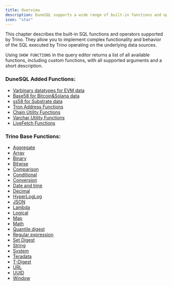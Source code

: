```yaml
---
title: Overview
description: DuneSQL supports a wide range of built-in functions and operators.
icon: "star"
---
```


This chapter describes the built-in SQL functions and operators supported by Trino. They allow you to implement complex functionality and behavior of the SQL executed by Trino operating on the underlying data sources.

Using ``SHOW FUNCTIONS`` in the query editor returns a list of all available functions, including custom functions, with all supported arguments and a short description.

### DuneSQL Added Functions:
- [Varbinary datatypes for EVM data](/query-engine/Functions-and-operators/varbinary)
- [Base58 for Bitcoin&Solana data](/query-engine/Functions-and-operators/base58)
- [ss58 for Substrate data](/query-engine/Functions-and-operators/ss58)
- [Tron Address Functions](/query-engine/Functions-and-operators/tronaddress)
- [Chain Utility Functions](/query-engine/Functions-and-operators/chain-utility-functions)
- [Varchar Utility Functions](/query-engine/Functions-and-operators/varchar-utility-functions)
- [LiveFetch Functions](/query-engine/Functions-and-operators/live-fetch)

### Trino Base Functions:
- [Aggregate](/query-engine/Functions-and-operators/aggregate)  
- [Array](/query-engine/Functions-and-operators/array)  
- [Binary](/query-engine/Functions-and-operators/binary)  
- [Bitwise](/query-engine/Functions-and-operators/bitwise)
- [Comparison](/query-engine/Functions-and-operators/comparison)  
- [Conditional](/query-engine/Functions-and-operators/conditional)  
- [Conversion](/query-engine/Functions-and-operators/conversion)  
- [Date and time](/query-engine/Functions-and-operators/datetime)  
- [Decimal](/query-engine/Functions-and-operators/decimal)   
- [HyperLogLog](/query-engine/Functions-and-operators/hyperloglog)    
- [JSON](/query-engine/Functions-and-operators/json)
- [Lambda](/query-engine/Functions-and-operators/lambda)  
- [Logical](/query-engine/Functions-and-operators/logical)    
- [Map](/query-engine/Functions-and-operators/map)  
- [Math](/query-engine/Functions-and-operators/math)  
- [Quantile digest](/query-engine/Functions-and-operators/qdigest)  
- [Regular expression](/query-engine/Functions-and-operators/regexp)   
- [Set Digest](/query-engine/Functions-and-operators/setdigest)  
- [String](/query-engine/Functions-and-operators/string)  
- [System](/query-engine/Functions-and-operators/system)  
- [Teradata](/query-engine/Functions-and-operators/teradata)  
- [T-Digest](/query-engine/Functions-and-operators/tdigest)  
- [URL](/query-engine/Functions-and-operators/url)  
- [UUID](/query-engine/Functions-and-operators/uuid)
- [Window](/query-engine/Functions-and-operators/window)  


